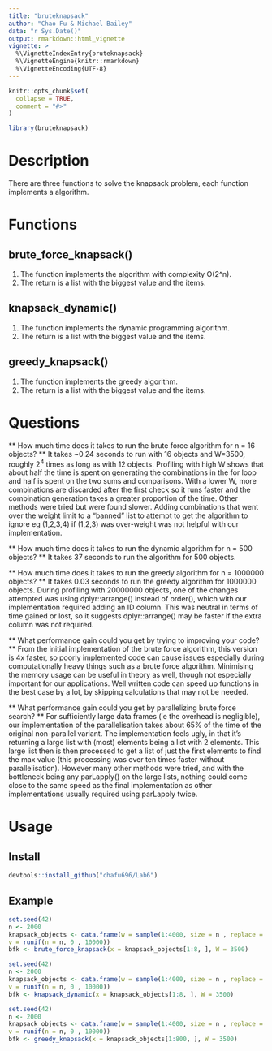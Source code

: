 ```yaml
---
title: "bruteknapsack"
author: "Chao Fu & Michael Bailey" 
data: "r Sys.Date()"
output: rmarkdown::html_vignette
vignette: >
  %\VignetteIndexEntry{bruteknapsack}
  %\VignetteEngine{knitr::rmarkdown}
  %\VignetteEncoding{UTF-8}
---
```


```r
knitr::opts_chunk$set(
  collapse = TRUE,
  comment = "#>"
)
```

```r
library(bruteknapsack)
```
# Description
There are three functions to solve the knapsack problem, each function implements
a algorithm.

# Functions

## brute_force_knapsack()
1. The function implements the algorithm with complexity O(2^n). 
1. The return is a list with the biggest value and the items.

## knapsack_dynamic()
1. The function implements the dynamic programming algorithm. 
1. The return is a list with the biggest value and the items.

## greedy_knapsack()
1. The function implements the greedy algorithm. 
1. The return is a list with the biggest value and the items.

# Questions
** How much time does it takes to run the brute force algorithm for n = 16 objects? **
It takes ~0.24 seconds to run with 16 objects and W=3500, roughly 2^4^ times as long as with 12 objects. Profiling with high W shows that about half the time is spent on generating the combinations in the for loop and half is spent on the two sums and comparisons. With a lower W, more combinations are discarded after the first check so it runs faster and the combination generation takes a greater proportion of the time. Other methods were tried but were found slower. Adding combinations that went over the weight limit to a "banned" list to attempt to get the algorithm to ignore eg (1,2,3,4) if (1,2,3) was over-weight was not helpful with our implementation.

** How much time does it takes to run the dynamic algorithm for n = 500 objects? **
It takes 37 seconds to run the algorithm for 500 objects.

** How much time does it takes to run the greedy algorithm for n = 1000000 objects? **
It takes 0.03 seconds to run the greedy algorithm for 1000000 objects. During profiling with 20000000 objects, one of the changes attempted was using dplyr::arrange() instead of order(), which with our implementation required adding an ID column. This was neutral in terms of time gained or lost, so it suggests dplyr::arrange() may be faster if the extra column was not required.

** What performance gain could you get by trying to improving your code? **
From the initial implementation of the brute force algorithm, this version is 4x faster, so poorly implemented code can cause issues especially during computationally heavy things such as a brute force algorithm. Minimising the memory usage can be useful in theory as well, though not especially important for our applications. Well written code can speed up functions in the best case by a lot, by skipping calculations that may not be needed. 

** What performance gain could you get by parallelizing brute force search? **
For sufficiently large data frames (ie the overhead is negligible), our implementation of the parallelisation takes about 65% of the time of the original non-parallel variant. The implementation feels ugly, in that it's returning a large list with (most) elements being a list with 2 elements. This large list then is then processed to get a list of just the first elements to find the max value (this processing was over ten times faster without parallelisation). However many other methods were tried, and with the bottleneck being any parLapply() on the large lists, nothing could come close to the same speed as the final implementation as other implementations usually required using parLapply twice.

# Usage

## Install

```r
devtools::install_github("chafu696/Lab6")

```

## Example

```r
set.seed(42)
n <- 2000
knapsack_objects <- data.frame(w = sample(1:4000, size = n , replace = TRUE),
v = runif(n = n, 0 , 10000))
bfk <- brute_force_knapsack(x = knapsack_objects[1:8, ], W = 3500)
```
```r
set.seed(42)
n <- 2000
knapsack_objects <- data.frame(w = sample(1:4000, size = n , replace = TRUE),
v = runif(n = n, 0 , 10000))
bfk <- knapsack_dynamic(x = knapsack_objects[1:8, ], W = 3500)
```
```r
set.seed(42)
n <- 2000
knapsack_objects <- data.frame(w = sample(1:4000, size = n , replace = TRUE),
v = runif(n = n, 0 , 10000))
bfk <- greedy_knapsack(x = knapsack_objects[1:800, ], W = 3500)
```
